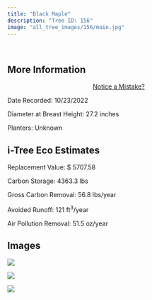 ```yaml
---
title: "Black Maple"
description: "Tree ID: 156"
image: "all_tree_images/156/main.jpg"
---
```


<br>

## **More Information**
::: column-margin
<center><a class="button" href="https://forms.gle/W6f5nwYxrM33hF4f7">Notice a Mistake?</a></center>
:::


Date Recorded:  10/23/2022

Diameter at Breast Height:  27.2  inches

Planters:  Unknown

## **i-Tree Eco Estimates**


 Replacement Value: $ 5707.58

 Carbon Storage:  4363.3  lbs

 Gross Carbon Removal:  56.8  lbs/year

 Avoided Runoff:  121  ft<sup>3</sup>/year

 Air Pollution Removal:  51.5  oz/year

## **Images**


 ![](all_tree_images/156/IMG_6937.jpg)

 ![](all_tree_images/156/IMG_6939.jpg)

 ![](all_tree_images/156/main.jpg)
